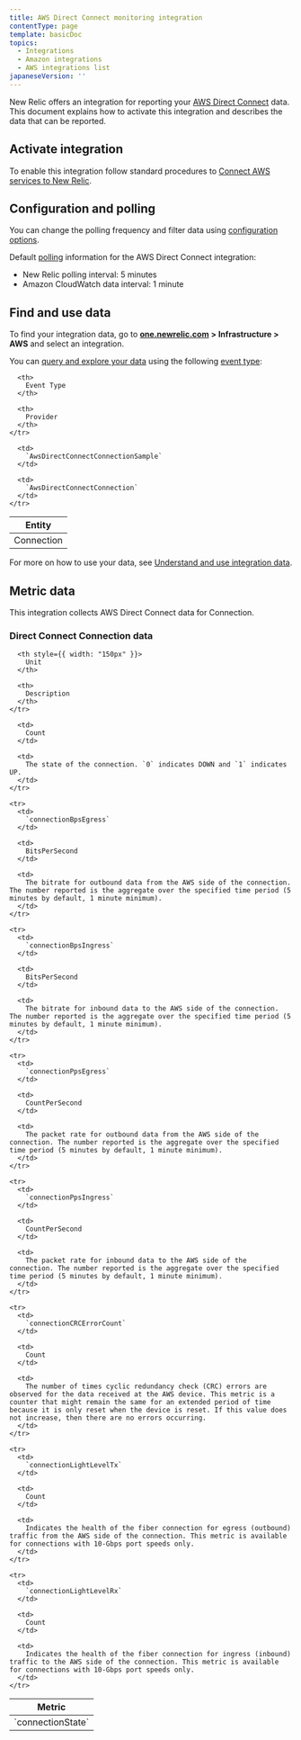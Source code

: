 ```yaml
---
title: AWS Direct Connect monitoring integration
contentType: page
template: basicDoc
topics:
  - Integrations
  - Amazon integrations
  - AWS integrations list
japaneseVersion: ''
---
```


New Relic offers an integration for reporting your [AWS Direct Connect](https://aws.amazon.com/directconnect/) data. This document explains how to activate this integration and describes the data that can be reported.

## Activate integration

To enable this integration follow standard procedures to [Connect AWS services to New Relic](https://docs.newrelic.com/docs/infrastructure/infrastructure-integrations/getting-started/connect-aws-integrations-infrastructure).

## Configuration and polling

You can change the polling frequency and filter data using [configuration options](/docs/integrations/new-relic-integrations/getting-started/configure-polling-frequency-data-collection-cloud-integrations).

Default [polling](/docs/infrastructure/amazon-integrations/aws-integrations-list/aws-polling-intervals-infrastructure-integrations) information for the AWS Direct Connect integration:

* New Relic polling interval: 5 minutes
* Amazon CloudWatch data interval: 1 minute

## Find and use data

To find your integration data, go to [**one.newrelic.com**](http://one.newrelic.com) **> Infrastructure [](https://infrastructure.newrelic.com/ "Link opens in a new window.") > AWS** and select an integration.

You can [query and explore your data](https://docs.newrelic.com/docs/using-new-relic/data/understand-data/query-new-relic-data) using the following [event type](https://docs.newrelic.com/docs/insights/use-insights-ui/getting-started/introduction-new-relic-insights#event-type):

<Table>
  <thead>
    <tr>
      <th>
        Entity
      </th>

      <th>
        Event Type
      </th>

      <th>
        Provider
      </th>
    </tr>
  </thead>

  <tbody>
    <tr>
      <td>
        Connection
      </td>

      <td>
        `AwsDirectConnectConnectionSample`
      </td>

      <td>
        `AwsDirectConnectConnection`
      </td>
    </tr>
  </tbody>
</Table>

For more on how to use your data, see [Understand and use integration data](https://docs.newrelic.com/docs/infrastructure/integrations/find-use-infrastructure-integration-data).

## Metric data

This integration collects AWS Direct Connect data for Connection.

### Direct Connect Connection data

<Table>
  <thead>
    <tr>
      <th style={{ width: "275px" }}>
        Metric
      </th>

      <th style={{ width: "150px" }}>
        Unit
      </th>

      <th>
        Description
      </th>
    </tr>
  </thead>

  <tbody>
    <tr>
      <td>
        `connectionState`
      </td>

      <td>
        Count
      </td>

      <td>
        The state of the connection. `0` indicates DOWN and `1` indicates UP.
      </td>
    </tr>

    <tr>
      <td>
        `connectionBpsEgress`
      </td>

      <td>
        BitsPerSecond
      </td>

      <td>
        The bitrate for outbound data from the AWS side of the connection. The number reported is the aggregate over the specified time period (5 minutes by default, 1 minute minimum).
      </td>
    </tr>

    <tr>
      <td>
        `connectionBpsIngress`
      </td>

      <td>
        BitsPerSecond
      </td>

      <td>
        The bitrate for inbound data to the AWS side of the connection. The number reported is the aggregate over the specified time period (5 minutes by default, 1 minute minimum).
      </td>
    </tr>

    <tr>
      <td>
        `connectionPpsEgress`
      </td>

      <td>
        CountPerSecond
      </td>

      <td>
        The packet rate for outbound data from the AWS side of the connection. The number reported is the aggregate over the specified time period (5 minutes by default, 1 minute minimum).
      </td>
    </tr>

    <tr>
      <td>
        `connectionPpsIngress`
      </td>

      <td>
        CountPerSecond
      </td>

      <td>
        The packet rate for inbound data to the AWS side of the connection. The number reported is the aggregate over the specified time period (5 minutes by default, 1 minute minimum).
      </td>
    </tr>

    <tr>
      <td>
        `connectionCRCErrorCount`
      </td>

      <td>
        Count
      </td>

      <td>
        The number of times cyclic redundancy check (CRC) errors are observed for the data received at the AWS device. This metric is a counter that might remain the same for an extended period of time because it is only reset when the device is reset. If this value does not increase, then there are no errors occurring.
      </td>
    </tr>

    <tr>
      <td>
        `connectionLightLevelTx`
      </td>

      <td>
        Count
      </td>

      <td>
        Indicates the health of the fiber connection for egress (outbound) traffic from the AWS side of the connection. This metric is available for connections with 10-Gbps port speeds only.
      </td>
    </tr>

    <tr>
      <td>
        `connectionLightLevelRx`
      </td>

      <td>
        Count
      </td>

      <td>
        Indicates the health of the fiber connection for ingress (inbound) traffic to the AWS side of the connection. This metric is available for connections with 10-Gbps port speeds only.
      </td>
    </tr>
  </tbody>
</Table>
